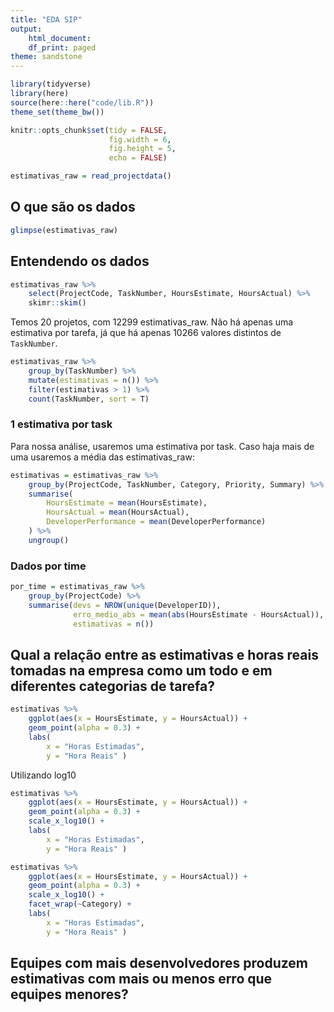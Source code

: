 ```yaml
---
title: "EDA SIP"
output:
    html_document:
    df_print: paged
theme: sandstone
---
```


```r
library(tidyverse)
library(here)
source(here::here("code/lib.R"))
theme_set(theme_bw())

knitr::opts_chunk$set(tidy = FALSE,
                      fig.width = 6,
                      fig.height = 5,
                      echo = FALSE)

```

```r
estimativas_raw = read_projectdata()
```

## O que são os dados

```r
glimpse(estimativas_raw)
```

## Entendendo os dados

```r
estimativas_raw %>% 
    select(ProjectCode, TaskNumber, HoursEstimate, HoursActual) %>% 
    skimr::skim()
```

Temos 20 projetos, com 12299 estimativas_raw. Não há apenas uma estimativa por tarefa, já que há apenas 10266 valores distintos de `TaskNumber`.

```r
estimativas_raw %>% 
    group_by(TaskNumber) %>% 
    mutate(estimativas = n()) %>% 
    filter(estimativas > 1) %>% 
    count(TaskNumber, sort = T)
```

### 1 estimativa por task

Para nossa análise, usaremos uma estimativa por task. Caso haja mais de uma usaremos a média das estimativas_raw:

```r
estimativas = estimativas_raw %>%
    group_by(ProjectCode, TaskNumber, Category, Priority, Summary) %>%
    summarise(
        HoursEstimate = mean(HoursEstimate),
        HoursActual = mean(HoursActual),
        DeveloperPerformance = mean(DeveloperPerformance)
    ) %>%
    ungroup()
```

### Dados por time

```r
por_time = estimativas_raw %>% 
    group_by(ProjectCode) %>% 
    summarise(devs = NROW(unique(DeveloperID)), 
              erro_medio_abs = mean(abs(HoursEstimate - HoursActual)), 
              estimativas = n())
```


## Qual a relação entre as estimativas e horas reais tomadas na empresa como um todo e em diferentes categorias de tarefa?

```r
estimativas %>% 
    ggplot(aes(x = HoursEstimate, y = HoursActual)) + 
    geom_point(alpha = 0.3) +
    labs(
        x = "Horas Estimadas",
        y = "Hora Reais" )
```


Utilizando log10
```r
estimativas %>% 
    ggplot(aes(x = HoursEstimate, y = HoursActual)) + 
    geom_point(alpha = 0.3) +
    scale_x_log10() +
    labs(
        x = "Horas Estimadas",
        y = "Hora Reais" )
```

```r
estimativas %>% 
    ggplot(aes(x = HoursEstimate, y = HoursActual)) + 
    geom_point(alpha = 0.3) +
    scale_x_log10() +
    facet_wrap(~Category) +
    labs(
        x = "Horas Estimadas",
        y = "Hora Reais" )
```
## Equipes com mais desenvolvedores produzem estimativas com mais ou menos erro que equipes menores? 

